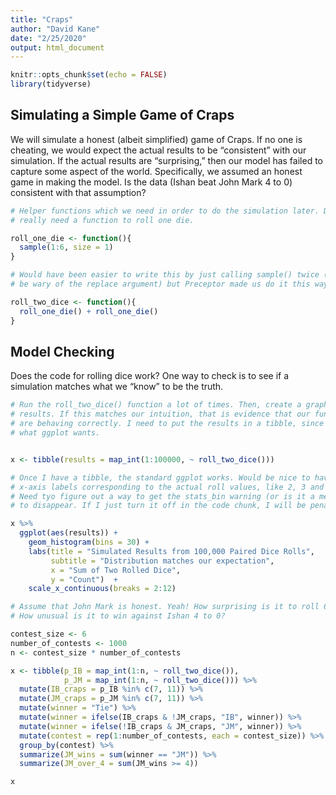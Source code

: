 ```yaml
---
title: "Craps"
author: "David Kane"
date: "2/25/2020"
output: html_document
---
```


```r
knitr::opts_chunk$set(echo = FALSE)
library(tidyverse)
```


## Simulating a Simple Game of Craps

We will simulate a honest (albeit simplified) game of Craps. If no one is cheating, we would expect the actual results to be "consistent" with our simulation. If the actual results are "surprising," then our model has failed to capture some aspect of the world. Specifically, we assumed an honest game in making the model. Is the data (Ishan beat John Mark 4 to 0) consistent with that assumption?

```r
# Helper functions which we need in order to do the simulation later. Don't
# really need a function to roll one die.

roll_one_die <- function(){
  sample(1:6, size = 1)
}

# Would have been easier to write this by just calling sample() twice (although
# be wary of the replace argument) but Preceptor made us do it this way.

roll_two_dice <- function(){
  roll_one_die() + roll_one_die()
}
```

## Model Checking

Does the code for rolling dice work? One way to check is to see if a simulation matches what we "know" to be the truth.

```r
# Run the roll_two_dice() function a lot of times. Then, create a graphic of the
# results. If this matches our intuition, that is evidence that our functions
# are behaving correctly. I need to put the results in a tibble, since that is
# what ggplot wants.


x <- tibble(results = map_int(1:100000, ~ roll_two_dice()))

# Once I have a tibble, the standard ggplot works. Would be nice to have the
# x-axis labels corresponding to the actual roll values, like 2, 3 and so on.
# Need tyo figure out a way to get the stats_bin warning (or is it a message?)
# to disappear. If I just turn it off in the code chunk, I will be penalized.

x %>% 
  ggplot(aes(results)) +
    geom_histogram(bins = 30) +
    labs(title = "Simulated Results from 100,000 Paired Dice Rolls",
         subtitle = "Distribution matches our expectation",
         x = "Sum of Two Rolled Dice",
         y = "Count")  +
    scale_x_continuous(breaks = 2:12)

```


```r
# Assume that John Mark is honest. Yeah! How surprising is it to roll 6 winners?
# How unusual is it to win against Ishan 4 to 0?

contest_size <- 6
number_of_contests <- 1000
n <- contest_size * number_of_contests

x <- tibble(p_IB = map_int(1:n, ~ roll_two_dice()),
            p_JM = map_int(1:n, ~ roll_two_dice())) %>%
  mutate(IB_craps = p_IB %in% c(7, 11)) %>%
  mutate(JM_craps = p_JM %in% c(7, 11)) %>%
  mutate(winner = "Tie") %>%
  mutate(winner = ifelse(IB_craps & !JM_craps, "IB", winner)) %>%
  mutate(winner = ifelse(!IB_craps & JM_craps, "JM", winner)) %>%
  mutate(contest = rep(1:number_of_contests, each = contest_size)) %>%
  group_by(contest) %>%
  summarize(JM_wins = sum(winner == "JM")) %>%
  summarize(JM_over_4 = sum(JM_wins >= 4))

x

```

